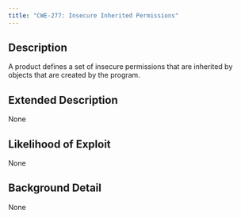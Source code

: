 ```yaml
---
title: "CWE-277: Insecure Inherited Permissions"
---
```


## Description
A product defines a set of insecure permissions that are inherited by objects that are created by the program.

## Extended Description
None

## Likelihood of Exploit
None

## Background Detail
None
        